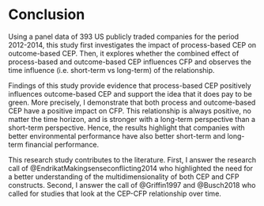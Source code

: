 # Conclusion {-}

Using a panel data of 393 US publicly traded companies for the period 2012-2014, this study first investigates the impact of process-based CEP on outcome-based CEP. Then, it explores whether the combined effect of process-based and outcome-based CEP influences CFP and observes the time influence (i.e. short-term vs long-term) of the relationship.

Findings of this study provide evidence that process-based CEP positively influences outcome-based CEP and support the idea that it does pay to be green. More precisely, I demonstrate that both process and outcome-based CEP have a positive impact on CFP. This relationship is always positive, no matter the time horizon, and is stronger with a long-term perspective than a short-term perspective. Hence, the results highlight that companies with better environmental performance have also better short-term and long-term financial performance.

This research study contributes to the literature. First, I answer the research call of @EndrikatMakingsenseconflicting2014 who highlighted the need for a better understanding of
the multidimensionality of both CEP and CFP constructs. Second, I answer the call of @Griffin1997 and @Busch2018 who called for studies that look at the CEP-CFP relationship over time.


